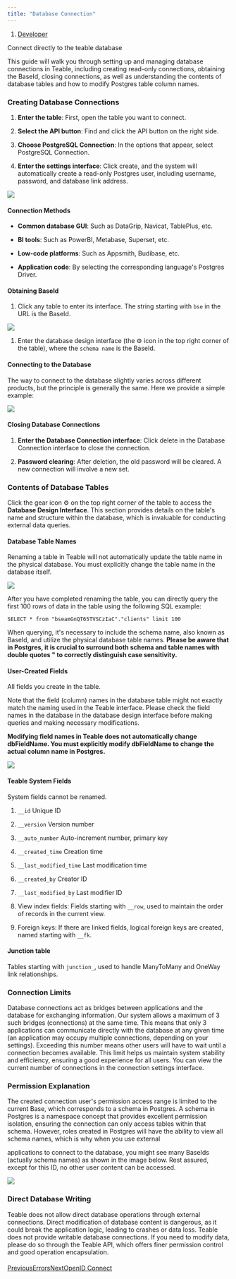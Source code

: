 ```yaml
---
title: "Database Connection"
---
```


1. [Developer](/developer)

Connect directly to the teable database

This guide will walk you through setting up and managing database connections in Teable, including creating read-only connections, obtaining the BaseId, closing connections, as well as understanding the contents of database tables and how to modify Postgres table column names.

### Creating Database Connections

1. **Enter the table**: First, open the table you want to connect.

2. **Select the API button**: Find and click the API button on the right side.

3. **Choose PostgreSQL Connection**: In the options that appear, select PostgreSQL Connection.

4. **Enter the settings interface**: Click create, and the system will automatically create a read-only Postgres user, including username, password, and database link address.

<Frame caption="Postgres connection">
  <img src="/images/developer/files%2Fv0%2Fb%2Fgitbook-x-prod.appspot.com%2Fo%2Fspaces%252FBhOqOioHyh1nx8Bso44d%252Fuploads%252FhZ56INrJ89rDwraXmPBr%252Fimage.png" />
</Frame>

#### **Connection Methods**

* **Common database GUI**: Such as DataGrip, Navicat, TablePlus, etc.

* **BI tools**: Such as PowerBI, Metabase, Superset, etc.

* **Low-code platforms**: Such as Appsmith, Budibase, etc.

* **Application code**: By selecting the corresponding language's Postgres Driver.

#### Obtaining BaseId

1. Click any table to enter its interface. The string starting with `bse` in the URL is the BaseId.

<Frame caption="BaseId">
  <img src="/images/developer/files%2Fv0%2Fb%2Fgitbook-x-prod.appspot.com%2Fo%2Fspaces%252FBhOqOioHyh1nx8Bso44d%252Fuploads%252FVhvm6jMiHczbiHc5ozNg%252Fimage.png" />
</Frame>

1. Enter the database design interface (the ⚙️ icon in the top right corner of the table), where the `schema name` is the BaseId.

#### Connecting to the Database

The way to connect to the database slightly varies across different products, but the principle is generally the same. Here we provide a simple example:

<Frame caption="Connection example">
  <img src="/images/developer/files%2Fv0%2Fb%2Fgitbook-x-prod.appspot.com%2Fo%2Fspaces%252FBhOqOioHyh1nx8Bso44d%252Fuploads%252FOIVsEZfRx1088dDuAL7P%252Fimage.png" />
</Frame>

#### Closing Database Connections

1. **Enter the Database Connection interface**: Click delete in the Database Connection interface to close the connection.

2. **Password clearing**: After deletion, the old password will be cleared. A new connection will involve a new set.

### Contents of Database Tables

Click the gear icon ⚙️ on the top right corner of the table to access the **Database Design Interface**. This section provides details on the table's name and structure within the database, which is invaluable for conducting external data queries.

#### Database Table Names

Renaming a table in Teable will not automatically update the table name in the physical database. You must explicitly change the table name in the database itself.

<Frame caption="table info">
  <img src="/images/developer/files%2Fv0%2Fb%2Fgitbook-x-prod.appspot.com%2Fo%2Fspaces%252FBhOqOioHyh1nx8Bso44d%252Fuploads%252FTm12MwtDXnpef6nFe7ee%252Fimage.png" />
</Frame>

After you have completed renaming the table, you can directly query the first 100 rows of data in the table using the following SQL example:

```
SELECT * from "bseamGnQT65TVSCzIaC"."clients" limit 100
```

When querying, it's necessary to include the schema name, also known as BaseId, and utilize the physical database table names. **Please be aware that in Postgres, it is crucial to surround both schema and table names with double quotes " to correctly distinguish case sensitivity.**

#### **User-Created Fields**

All fields you create in the table.

Note that the field (column) names in the database table might not exactly match the naming used in the Teable interface. Please check the field names in the database in the database design interface before making queries and making necessary modifications.

**Modifying field names in Teable does not automatically change dbFieldName. You must explicitly modify dbFieldName to change the actual column name in Postgres.**

<Frame caption="field management">
  <img src="/images/developer/files%2Fv0%2Fb%2Fgitbook-x-prod.appspot.com%2Fo%2Fspaces%252FBhOqOioHyh1nx8Bso44d%252Fuploads%252FYPG00vsLDTtG4NUDmdxi%252Fimage.png" />
</Frame>

#### **Teable System Fields**

System fields cannot be renamed.

1. `__id` Unique ID

2. `__version` Version number

3. `__auto_number` Auto-increment number, primary key

4. `__created_time` Creation time

5. `__last_modified_time` Last modification time

6. `__created_by` Creator ID

7. `__last_modified_by` Last modifier ID

8. View index fields: Fields starting with `__row`, used to maintain the order of records in the current view.

9. Foreign keys: If there are linked fields, logical foreign keys are created, named starting with `__fk`.

#### Junction table

Tables starting with `junction_`, used to handle ManyToMany and OneWay link relationships.

### Connection Limits

Database connections act as bridges between applications and the database for exchanging information. Our system allows a maximum of 3 such bridges (connections) at the same time. This means that only 3 applications can communicate directly with the database at any given time (an application may occupy multiple connections, depending on your settings). Exceeding this number means other users will have to wait until a connection becomes available. This limit helps us maintain system stability and efficiency, ensuring a good experience for all users. You can view the current number of connections in the connection settings interface.

### Permission Explanation

The created connection user's permission access range is limited to the current Base, which corresponds to a schema in Postgres. A schema in Postgres is a namespace concept that provides excellent permission isolation, ensuring the connection can only access tables within that schema. However, roles created in Postgres will have the ability to view all schema names, which is why when you use external

applications to connect to the database, you might see many BaseIds (actually schema names) as shown in the image below. Rest assured, except for this ID, no other user content can be accessed.

<Frame caption="BasdId in TablePlus">
  <img src="/images/developer/files%2Fv0%2Fb%2Fgitbook-x-prod.appspot.com%2Fo%2Fspaces%252FBhOqOioHyh1nx8Bso44d%252Fuploads%252FBQyQ3yEWKEJYbhRkjKuf%252Fimage.png" />
</Frame>

### Direct Database Writing

Teable does not allow direct database operations through external connections. Direct modification of database content is dangerous, as it could break the application logic, leading to crashes or data loss. Teable does not provide writable database connections. If you need to modify data, please do so through the Teable API, which offers finer permission control and good operation encapsulation.

####

[PreviousErrors](/developer/api/errors)[NextOpenID Connect](/developer/openid-connect)
